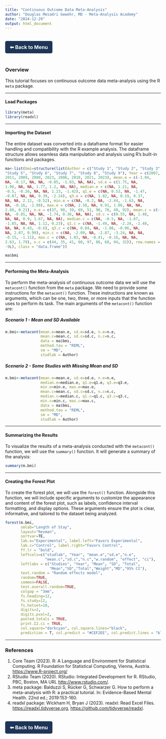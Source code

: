 ```yaml
---
title: "Continuous Outcome Data Meta-Analysis"
author: "Douglas Mesadri Gewehr, MD - Meta-Analysis Academy"
date: "2024-12-29"
output: html_document
---
```


<a href="https://gewehrdm.github.io" style="
    display: inline-block;
    padding: 10px 15px;
    margin: 20px 0;
    background-color: #1D3557; /* Azul escuro */
    color: white; /* Texto branco */
    text-decoration: none;
    border-radius: 5px;
    font-size: 16px;
    font-weight: bold;
    transition: background-color 0.3s ease, transform 0.2s ease;
    text-align: center;
"
    onmouseover="this.style.backgroundColor='#457B9D'; this.style.transform='scale(1.05)';"
    onmouseout="this.style.backgroundColor='#1D3557'; this.style.transform='scale(1)';"
    onmousedown="this.style.transform='scale(0.95)';"
    onmouseup="this.style.transform='scale(1.05)';"> ⬅ Back to Menu </a>

### Overview

This tutorial focuses on continuous outcome data meta-analysis using the R `meta` package.

------------------------------------------------------------------------

#### Load Packages

```r
library(meta)
library(readxl)
```

------------------------------------------------------------------------

#### Importing the Dataset

The entire dataset was converted into a dataframe format for easier handling and compatibility with the R example analysis. The dataframe structure allows seamless data manipulation and analysis using R’s built-in functions and packages.

```r
ma<-list(bmi=structure(list(Author = c("Study 1", "Study 2", "Study 3", "Study 4", 
"Study 5", "Study 6", "Study 7", "Study 8", "Study 9"), Year = c(2007, 
2011, 2009, 2000, 2023, 2006, 2010, 2021, 2023), mean.e = c(-1.04, 
NA, -0.17, NA, NA, -0.05, -1.03, NA, NA), sd.e = c(1.75, NA, 
1.96, NA, NA, 1.77, 1.2, NA, NA), median.e = c(NA, 1.21, NA, 
-0.5, -0.26, NA, NA, 1.23, -1.42), q1.e = c(NA, 0.53, NA, -1.47, 
-0.87, NA, NA, 0.39, -2.24), q3.e = c(NA, 1.82, NA, 0.19, 0.37, 
NA, NA, 2.11, -0.52), min.e = c(NA, -0.2, NA, -2.44, -1.63, NA, 
NA, -0.16, -2.98), max.e = c(NA, 2.58, NA, 0.91, 1.06, NA, NA, 
2.88, 0.21), n.e = c(37, 98, 39, 69, 51, 90, 78, 49, 92), mean.c = c(-1.2, 
NA, -0.85, NA, NA, -1.74, 0.36, NA, NA), sd.c = c(0.55, NA, 1.48, 
NA, NA, 0.9, 1.67, NA, NA), median.c = c(NA, -0.5, NA, -1.67, 
-1.85, NA, NA, 1.12, 0.23), q1.c = c(NA, -1.49, NA, -2.24, -2.48, 
NA, NA, 0.43, -0.6), q3.c = c(NA, 0.04, NA, -1.08, -0.96, NA, 
NA, 2.07, 0.99), min.c = c(NA, -2.09, NA, -2.87, -3.24, NA, NA, 
-0.15, -1.11), max.c = c(NA, 1.03, NA, -0.41, -0.16, NA, NA, 
2.63, 1.79), n.c = c(44, 35, 41, 60, 97, 86, 68, 94, 32)), row.names = c(NA, 
-9L), class = "data.frame"))
```

```r
ma$bmi
```

------------------------------------------------------------------------

#### Performing the Meta-Analysis

To perform the meta-analysis of continuous outcome data we will use the `metacont()` function from the `meta` package. We need to provide some instructions for the `metacont()` function. These instructions are known as arguments, which can be one, two, three, or more inputs that the function uses to perform its task. The main arguments of the `metacont()` function are:

##### Scenario 1 - Mean and SD Available

```r
m.bmi<-metacont(mean.e=mean.e, sd.e=sd.e, n.e=n.e,  
                mean.c=mean.c, sd.c=sd.c, n.c=n.c,
                data = ma$bmi,
                method.tau = "REML",
                sm = "MD",
                studlab = Author)
```

##### Scenario 2 - Some Studies with Missing Mean and SD

```r
m.bmi<-metacont(mean.e=mean.e, sd.e=sd.e, n.e=n.e,  
                median.e=median.e, q1.e=q1.e, q3.e=q3.e, 
                min.e=min.e, max.e=max.e,  
                mean.c=mean.c, sd.c=sd.c, n.c=n.c,
                median.c=median.c, q1.c=q1.c, q3.c=q3.c, 
                min.c=min.c, max.c=max.c,  
                data = ma$bmi,
                method.tau = "REML",
                sm = "MD",
                studlab = Author)
```

------------------------------------------------------------------------

#### Summarizing the Results

To visualize the results of a meta-analysis conducted with the `metacont()` function, we will use the `summary()` function. It will generate a summary of the analysis:

```r
summary(m.bmi)
```

------------------------------------------------------------------------

#### Creating the Forest Plot

To create the forest plot, we will use the `forest()` function. Alongside this function, we will include specific arguments to customize the appearance and content of the forest plot, such as labels, confidence interval formatting, and display options. These arguments ensure the plot is clear, informative, and tailored to the dataset being analyzed.

```r
forest(m.bmi,
       smlab="Length of Stay",
       layout="Revman",
       sortvar=TE, 
       lab.e="Experimental", label.left="Favors Experimental",
       lab.c="Control", label.right="Favors Control",
       ff.lr = "bold",
       leftcols=c("studlab", "Year", "mean.e","sd.e","n.e", 
                  "mean.c","sd.c","n.c","w.random", "effect", "ci"),
       leftlabs = c("Studies", "Year", "Mean", "SD", "Total",
                    "Mean","SD","Total","Weight","MD","95% CI"),
       text.random = "Random effects model",
       random=TRUE,
       common=FALSE,
       test.overall.random=TRUE,
       colgap = "3mm",
       fs.heading=12,
       fs.study=12,
       fs.hetset=10,
       digits=2,
       digits.pval=2,
       pooled.totals = TRUE,
       print.I2.ci = TRUE,
       col.square="darkcyan", col.square.lines="black",
       prediction = T, col.predict = "#CEF2EE", col.predict.lines = "black", ff.predict=1)
```

------------------------------------------------------------------------

### References

1.  Core Team (2023). R: A Language and Environment for Statistical Computing. R Foundation for Statistical Computing, Vienna, Austria. <https://www.R-project.org/>
2.  RStudio Team (2020). RStudio: Integrated Development for R. RStudio, PBC, Boston, MA URL <http://www.rstudio.com/>.
3.  meta package: Balduzzi S, Rücker G, Schwarzer G. How to perform a meta-analysis with R: a practical tutorial. In: Evidence-Based Mental Health. 22nd ed.; 2019:153-160.
4.  readxl package: Wickham H, Bryan J (2023). readxl: Read Excel Files. <https://readxl.tidyverse.org>, <https://github.com/tidyverse/readxl>.

<a href="https://gewehrdm.github.io" style="
    display: inline-block;
    padding: 10px 15px;
    margin: 20px 0;
    background-color: #1D3557; /* Azul escuro */
    color: white; /* Texto branco */
    text-decoration: none;
    border-radius: 5px;
    font-size: 16px;
    font-weight: bold;
    transition: background-color 0.3s ease, transform 0.2s ease;
    text-align: center;
"
    onmouseover="this.style.backgroundColor='#457B9D'; this.style.transform='scale(1.05)';"
    onmouseout="this.style.backgroundColor='#1D3557'; this.style.transform='scale(1)';"
    onmousedown="this.style.transform='scale(0.95)';"
    onmouseup="this.style.transform='scale(1.05)';"> ⬅ Back to Menu </a>
